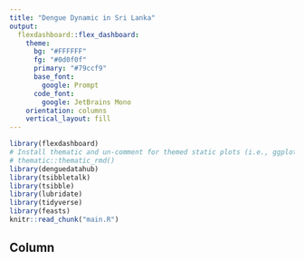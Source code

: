 ```yaml
---
title: "Dengue Dynamic in Sri Lanka"
output: 
  flexdashboard::flex_dashboard:
    theme:
      bg: "#FFFFFF"
      fg: "#0d0f0f" 
      primary: "#79ccf9"
      base_font:
        google: Prompt
      code_font:
        google: JetBrains Mono
    orientation: columns
    vertical_layout: fill
---
```


```r
library(flexdashboard)
# Install thematic and un-comment for themed static plots (i.e., ggplot2)
# thematic::thematic_rmd()
library(denguedatahub)
library(tsibbletalk)
library(tsibble)
library(lubridate)
library(tidyverse)
library(feasts)
knitr::read_chunk("main.R")
```

Column {data-width=1000 .tabset}
-----------------------------------------------------------------------

```r

```